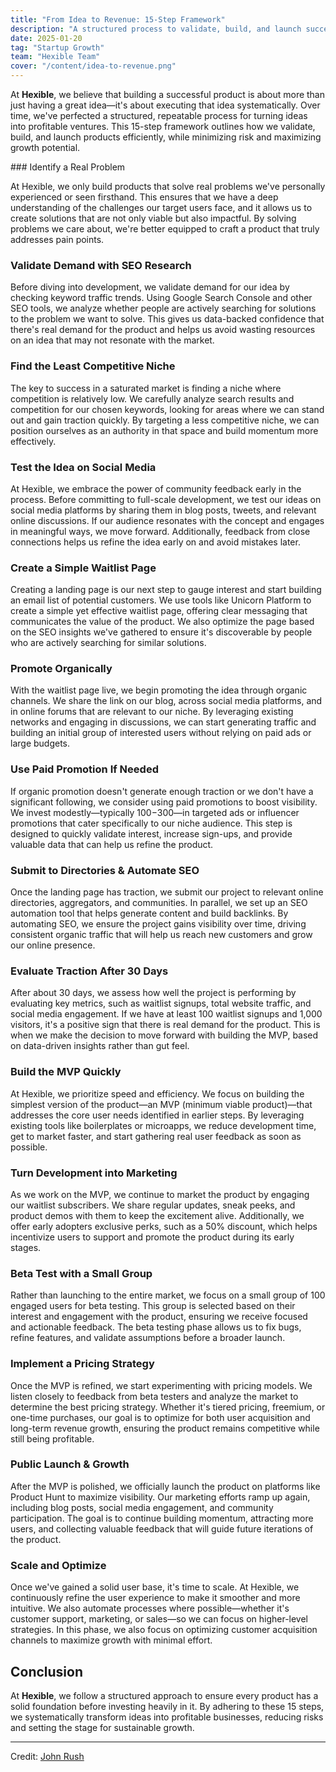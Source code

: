 ```yaml
---
title: "From Idea to Revenue: 15-Step Framework"
description: "A structured process to validate, build, and launch successful products while minimizing risk and maximizing efficiency."
date: 2025-01-20
tag: "Startup Growth"
team: "Hexible Team"
cover: "/content/idea-to-revenue.png"
---
```



At **Hexible**, we believe that building a successful product is about more than just having a great idea—it's about executing that idea systematically. Over time, we've perfected a structured, repeatable process for turning ideas into profitable ventures. This 15-step framework outlines how we validate, build, and launch products efficiently, while minimizing risk and maximizing growth potential.

<Steps>

<Step>
### Identify a Real Problem

At Hexible, we only build products that solve real problems we've personally experienced or seen firsthand. This ensures that we have a deep understanding of the challenges our target users face, and it allows us to create solutions that are not only viable but also impactful. By solving problems we care about, we're better equipped to craft a product that truly addresses pain points.
</Step>
<Step>
### Validate Demand with SEO Research

Before diving into development, we validate demand for our idea by checking keyword traffic trends. Using Google Search Console and other SEO tools, we analyze whether people are actively searching for solutions to the problem we want to solve. This gives us data-backed confidence that there's real demand for the product and helps us avoid wasting resources on an idea that may not resonate with the market.
</Step>
<Step>
### Find the Least Competitive Niche

The key to success in a saturated market is finding a niche where competition is relatively low. We carefully analyze search results and competition for our chosen keywords, looking for areas where we can stand out and gain traction quickly. By targeting a less competitive niche, we can position ourselves as an authority in that space and build momentum more effectively.
</Step>
<Step>
### Test the Idea on Social Media

At Hexible, we embrace the power of community feedback early in the process. Before committing to full-scale development, we test our ideas on social media platforms by sharing them in blog posts, tweets, and relevant online discussions. If our audience resonates with the concept and engages in meaningful ways, we move forward. Additionally, feedback from close connections helps us refine the idea early on and avoid mistakes later.
</Step>
<Step>
### Create a Simple Waitlist Page

Creating a landing page is our next step to gauge interest and start building an email list of potential customers. We use tools like Unicorn Platform to create a simple yet effective waitlist page, offering clear messaging that communicates the value of the product. We also optimize the page based on the SEO insights we've gathered to ensure it's discoverable by people who are actively searching for similar solutions.
</Step>
<Step>
### Promote Organically

With the waitlist page live, we begin promoting the idea through organic channels. We share the link on our blog, across social media platforms, and in online forums that are relevant to our niche. By leveraging existing networks and engaging in discussions, we can start generating traffic and building an initial group of interested users without relying on paid ads or large budgets.
</Step>
<Step>
### Use Paid Promotion If Needed

If organic promotion doesn't generate enough traction or we don't have a significant following, we consider using paid promotions to boost visibility. We invest modestly—typically $100-$300—in targeted ads or influencer promotions that cater specifically to our niche audience. This step is designed to quickly validate interest, increase sign-ups, and provide valuable data that can help us refine the product.
</Step>
<Step>
### Submit to Directories & Automate SEO

Once the landing page has traction, we submit our project to relevant online directories, aggregators, and communities. In parallel, we set up an SEO automation tool that helps generate content and build backlinks. By automating SEO, we ensure the project gains visibility over time, driving consistent organic traffic that will help us reach new customers and grow our online presence.
</Step>
<Step>
### Evaluate Traction After 30 Days

After about 30 days, we assess how well the project is performing by evaluating key metrics, such as waitlist signups, total website traffic, and social media engagement. If we have at least 100 waitlist signups and 1,000 visitors, it's a positive sign that there is real demand for the product. This is when we make the decision to move forward with building the MVP, based on data-driven insights rather than gut feel.
</Step>
<Step>
### Build the MVP Quickly

At Hexible, we prioritize speed and efficiency. We focus on building the simplest version of the product—an MVP (minimum viable product)—that addresses the core user needs identified in earlier steps. By leveraging existing tools like boilerplates or microapps, we reduce development time, get to market faster, and start gathering real user feedback as soon as possible.
</Step>
<Step>
### Turn Development into Marketing

As we work on the MVP, we continue to market the product by engaging our waitlist subscribers. We share regular updates, sneak peeks, and product demos with them to keep the excitement alive. Additionally, we offer early adopters exclusive perks, such as a 50% discount, which helps incentivize users to support and promote the product during its early stages.
</Step>
<Step>
### Beta Test with a Small Group

Rather than launching to the entire market, we focus on a small group of 100 engaged users for beta testing. This group is selected based on their interest and engagement with the product, ensuring we receive focused and actionable feedback. The beta testing phase allows us to fix bugs, refine features, and validate assumptions before a broader launch.
</Step>
<Step>
### Implement a Pricing Strategy

Once the MVP is refined, we start experimenting with pricing models. We listen closely to feedback from beta testers and analyze the market to determine the best pricing strategy. Whether it's tiered pricing, freemium, or one-time purchases, our goal is to optimize for both user acquisition and long-term revenue growth, ensuring the product remains competitive while still being profitable.
</Step>
<Step>
### Public Launch & Growth

After the MVP is polished, we officially launch the product on platforms like Product Hunt to maximize visibility. Our marketing efforts ramp up again, including blog posts, social media engagement, and community participation. The goal is to continue building momentum, attracting more users, and collecting valuable feedback that will guide future iterations of the product.
</Step>
<Step>
### Scale and Optimize

Once we've gained a solid user base, it's time to scale. At Hexible, we continuously refine the user experience to make it smoother and more intuitive. We also automate processes where possible—whether it's customer support, marketing, or sales—so we can focus on higher-level strategies. In this phase, we also focus on optimizing customer acquisition channels to maximize growth with minimal effort.
</Step>
</Steps>

## Conclusion

At **Hexible**, we follow a structured approach to ensure every product has a solid foundation before investing heavily in it. By adhering to these 15 steps, we systematically transform ideas into profitable businesses, reducing risks and setting the stage for sustainable growth.

---

Credit: [John Rush](https://x.com/johnrushx)
